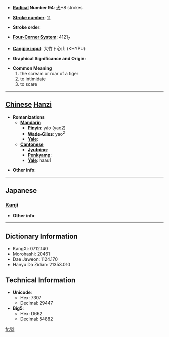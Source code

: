 * '''[[Wiktionary:Chinese radical index| Radical]] Number 94''': [[Wiktionary:Chinese radical index 犬|犬]]+8 strokes

* '''[[Wiktionary:Chinese total strokes index|Stroke number]]''': [[Wiktionary:Chinese total strokes index 11|11]]

* '''Stroke order''': 

* '''[[Wiktionary:Chinese four corner index|Four-Corner System]]''': 4121<sub>7</sub>

* '''[[Wiktionary:Chinese Cangjie index|Cangjie input]]''': 大竹卜心山 (KHYPU)

* '''Graphical Significance and Origin''': 

* '''Common Meaning'''
*#the scream or roar of a tiger
*# to intimidate
*# to scare


----

== [[Chinese]] [[Hanzi]] ==

* '''Romanizations'''
** '''[[Mandarin]]'''
*** '''[[Pinyin]]''': yáo (yao2)
*** '''[[Wade-Giles]]''': yao<sup>2</sup>
*** '''[[Yale]]''': 
** '''[[Cantonese]]'''
*** '''[[Jyutping]]''':
*** '''[[Penkyamp]]''': 
*** '''[[Yale]]''': haau1

* '''Other info''': 

----

==Japanese==
===[[Kanji]]===
{{kanji|on readings=[[おう]] (ō), [[よう]] (yō), [[こう]] (kō), [[きょう]] (kyō)
|kun readings=
}}

* '''Other info''':  

----

== Dictionary Information ==

* KangXi: 0712.140
* Morohashi: 20461
* Dae Jaweon: 1124.170
* Hanyu Da Zidian: 21353.010

== Technical Information ==

* '''Unicode''':
** Hex: 7307
** Decimal: 29447
* '''Big5''':
** Hex: D662
** Decimal: 54882

[[fr:猇]]